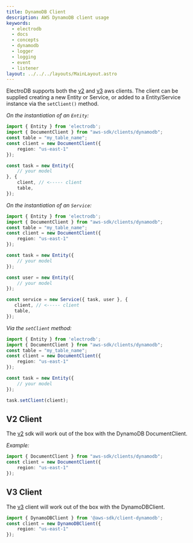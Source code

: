 ```yaml
---
title: DynamoDB Client
description: AWS DynamoDB client usage
keywords:
  - electrodb
  - docs
  - concepts
  - dynamodb
  - logger
  - logging
  - event
  - listener
layout: ../../../layouts/MainLayout.astro
---
```


ElectroDB supports both the [v2](https://www.npmjs.com/package/aws-sdk) and [v3](https://www.npmjs.com/package/@aws-sdk/client-dynamodb) aws clients. The client can be supplied creating a new Entity or Service, or added to a Entity/Service instance via the `setClient()` method.

*On the instantiation of an `Entity`:*
```typescript
import { Entity } from 'electrodb';
import { DocumentClient } from "aws-sdk/clients/dynamodb";
const table = "my_table_name";
const client = new DocumentClient({
    region: "us-east-1"
});

const task = new Entity({
    // your model
}, {
    client, // <----- client
    table,
});
```

*On the instantiation of an `Service`:*
```typescript
import { Entity } from 'electrodb';
import { DocumentClient } from "aws-sdk/clients/dynamodb";
const table = "my_table_name";
const client = new DocumentClient({
    region: "us-east-1"
});

const task = new Entity({
    // your model
});

const user = new Entity({
    // your model
});

const service = new Service({ task, user }, {
   client, // <----- client
   table,
});
```

*Via the `setClient` method:*
```typescript
import { Entity } from 'electrodb';
import { DocumentClient } from "aws-sdk/clients/dynamodb";
const table = "my_table_name";
const client = new DocumentClient({
    region: "us-east-1"
});

const task = new Entity({
    // your model
});

task.setClient(client);
```

## V2 Client
The [v2](https://www.npmjs.com/package/aws-sdk) sdk will work out of the box with the DynamoDB DocumentClient.

*Example:*
```typescript
import { DocumentClient } from "aws-sdk/clients/dynamodb";
const client = new DocumentClient({
    region: "us-east-1"
});
```

## V3 Client
The [v3](https://www.npmjs.com/package/@aws-sdk/client-dynamodb) client will work out of the box with the DynamoDBClient.

```typescript
import { DynamoDBClient } from '@aws-sdk/client-dynamodb';
const client = new DynamoDBClient({
    region: "us-east-1"
});
```